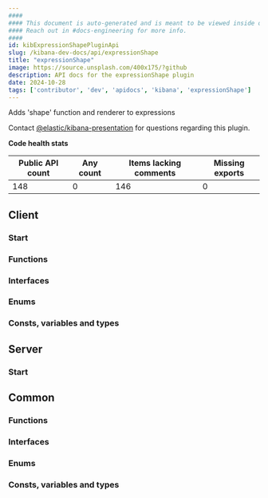 ```yaml
---
####
#### This document is auto-generated and is meant to be viewed inside our experimental, new docs system.
#### Reach out in #docs-engineering for more info.
####
id: kibExpressionShapePluginApi
slug: /kibana-dev-docs/api/expressionShape
title: "expressionShape"
image: https://source.unsplash.com/400x175/?github
description: API docs for the expressionShape plugin
date: 2024-10-28
tags: ['contributor', 'dev', 'apidocs', 'kibana', 'expressionShape']
---
```


Adds 'shape' function and renderer to expressions

Contact [@elastic/kibana-presentation](https://github.com/orgs/elastic/teams/kibana-presentation) for questions regarding this plugin.

**Code health stats**

| Public API count  | Any count | Items lacking comments | Missing exports |
|-------------------|-----------|------------------------|-----------------|
| 148 | 0 | 146 | 0 |

## Client

### Start
<DocDefinitionList data={[expressionShapeObj.client.start]}/>

### Functions
<DocDefinitionList data={expressionShapeObj.client.functions}/>

### Interfaces
<DocDefinitionList data={expressionShapeObj.client.interfaces}/>

### Enums
<DocDefinitionList data={expressionShapeObj.client.enums}/>

### Consts, variables and types
<DocDefinitionList data={expressionShapeObj.client.misc}/>

## Server

### Start
<DocDefinitionList data={[expressionShapeObj.server.start]}/>

## Common

### Functions
<DocDefinitionList data={expressionShapeObj.common.functions}/>

### Interfaces
<DocDefinitionList data={expressionShapeObj.common.interfaces}/>

### Enums
<DocDefinitionList data={expressionShapeObj.common.enums}/>

### Consts, variables and types
<DocDefinitionList data={expressionShapeObj.common.misc}/>

